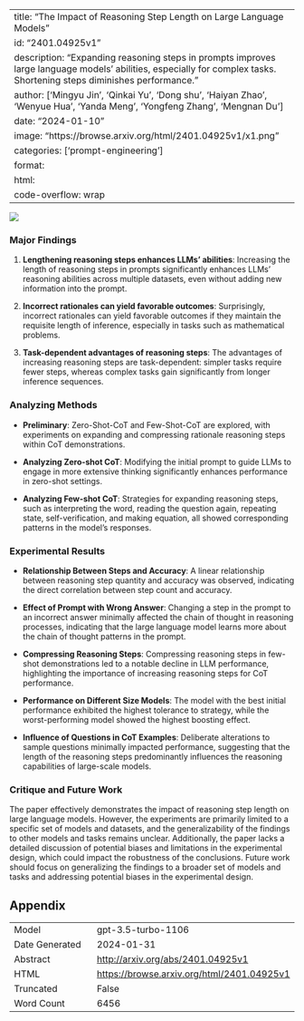 
---
title: "The Impact of Reasoning Step Length on Large Language Models"
id: "2401.04925v1"
description: "Expanding reasoning steps in prompts improves large language models' abilities, especially for complex tasks. Shortening steps diminishes performance."
author: ['Mingyu Jin', 'Qinkai Yu', 'Dong shu', 'Haiyan Zhao', 'Wenyue Hua', 'Yanda Meng', 'Yongfeng Zhang', 'Mengnan Du']
date: "2024-01-10"
image: "https://browse.arxiv.org/html/2401.04925v1/x1.png"
categories: ['prompt-engineering']
format:
  html:
    code-overflow: wrap
---

![](https://browse.arxiv.org/html/2401.04925v1/x1.png)

### Major Findings

1. **Lengthening reasoning steps enhances LLMs' abilities**: Increasing the length of reasoning steps in prompts significantly enhances LLMs' reasoning abilities across multiple datasets, even without adding new information into the prompt.
   
2. **Incorrect rationales can yield favorable outcomes**: Surprisingly, incorrect rationales can yield favorable outcomes if they maintain the requisite length of inference, especially in tasks such as mathematical problems.

3. **Task-dependent advantages of reasoning steps**: The advantages of increasing reasoning steps are task-dependent: simpler tasks require fewer steps, whereas complex tasks gain significantly from longer inference sequences.

### Analyzing Methods

- **Preliminary**: Zero-Shot-CoT and Few-Shot-CoT are explored, with experiments on expanding and compressing rationale reasoning steps within CoT demonstrations.

- **Analyzing Zero-shot CoT**: Modifying the initial prompt to guide LLMs to engage in more extensive thinking significantly enhances performance in zero-shot settings.

- **Analyzing Few-shot CoT**: Strategies for expanding reasoning steps, such as interpreting the word, reading the question again, repeating state, self-verification, and making equation, all showed corresponding patterns in the model's responses.

### Experimental Results

- **Relationship Between Steps and Accuracy**: A linear relationship between reasoning step quantity and accuracy was observed, indicating the direct correlation between step count and accuracy.

- **Effect of Prompt with Wrong Answer**: Changing a step in the prompt to an incorrect answer minimally affected the chain of thought in reasoning processes, indicating that the large language model learns more about the chain of thought patterns in the prompt.

- **Compressing Reasoning Steps**: Compressing reasoning steps in few-shot demonstrations led to a notable decline in LLM performance, highlighting the importance of increasing reasoning steps for CoT performance.

- **Performance on Different Size Models**: The model with the best initial performance exhibited the highest tolerance to strategy, while the worst-performing model showed the highest boosting effect.

- **Influence of Questions in CoT Examples**: Deliberate alterations to sample questions minimally impacted performance, suggesting that the length of the reasoning steps predominantly influences the reasoning capabilities of large-scale models.

### Critique and Future Work

The paper effectively demonstrates the impact of reasoning step length on large language models. However, the experiments are primarily limited to a specific set of models and datasets, and the generalizability of the findings to other models and tasks remains unclear. Additionally, the paper lacks a detailed discussion of potential biases and limitations in the experimental design, which could impact the robustness of the conclusions. Future work should focus on generalizing the findings to a broader set of models and tasks and addressing potential biases in the experimental design.

## Appendix

|          |          |
|----------|----------|
| Model     | gpt-3.5-turbo-1106       |
| Date Generated     | 2024-01-31       |
| Abstract | [http://arxiv.org/abs/2401.04925v1](http://arxiv.org/abs/2401.04925v1)        |
| HTML     | [https://browse.arxiv.org/html/2401.04925v1](https://browse.arxiv.org/html/2401.04925v1)       |
| Truncated       | False       |
| Word Count       | 6456       |